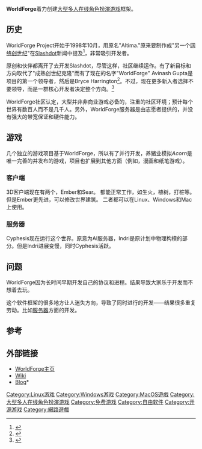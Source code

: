 {{NoteTA|G1=IT|G2=FL|G3=Games}}
{{Infobox Software
| name = Worldforge
| logo = Wf-logo wiki.png
| screenshot = Wf - Ember client - gobling attacking the castle.jpg
| screenshot size = 200px
| caption = Ember客戶端
| developer = [http://wiki.worldforge.org/wiki/Coordinators The Worldforge Team]
| released = {{Start date and age|1998|10}}
| platform = [[跨平臺|跨平臺]]
| genre = [[大型多人在线角色扮演游戏|大型多人在线角色扮演游戏]]
| license = [[GNU通用公共许可证|GNU通用公共许可证]]
| website = {{URL|https://www.worldforge.org/}}
}}

'''WorldForge'''着力创建[[大型多人在线角色扮演游戏|大型多人在线角色扮演游戏]]框架。
== 历史 ==
WorldForge Project开始于1998年10月，用原名"Altima."原来要制作成"另一个[[网络创世纪|网络创世纪]]"在[[Slashdot|Slashdot]]新闻中提及<ref>{{Cite web
| last = Malda
| first = Rob
| title = The Altima Project
| work = [[Slashdot|Slashdot]]
| accessdate = 2007-06-02
| date = 1998-11-03
| url = http://games.slashdot.org/article.pl?sid=98/11/03/102224
}}</ref>，非常吸引开发者。

原创和伙伴都离开了去开发Slashdot，尽管这样，社区继续运作。有了新目标和方向取代了"成熟创世纪克隆"而有了现在的名字"WorldForge"  Avinash Gupta是项目的第一个领导者，然后是Bryce Harrington<ref>{{Cite web
| last = Sundseth
| first = Douglas
| title = The Worldforge Project: A Gamer's Perspective
| work = [[LWN.net|LWN.net]]
| accessdate = 2007-06-19
| date = 2000-03-14
| url = http://lwn.net/2000/features/worldforge.php3
| archive-date = 2016-03-04
| archive-url = https://web.archive.org/web/20160304053503/http://lwn.net/2000/features/worldforge.php3
}}</ref>。不过，现在更多新入者选择不要领导，而是一群核心开发者决定整个方向。<ref>{{Cite web
| last = Lehmann
| first = Frauke
| title = FLOSS developers as a social formation
| work = [[First_Monday_(journal)|First Monday (journal)]]
| accessdate = 2007-06-20
| date = 2004-09-22
| url = http://www.firstmonday.org/issues/issue9_11/lehmann/index.html
| archive-date = 2011-09-26
| archive-url = https://web.archive.org/web/20110926234300/http://www.firstmonday.org/issues/issue9_11/lehmann/index.html
}}</ref>

WorldForge社区认定，大型并非非商业游戏必备的，注重的社区环境；预计每个世界有数百人而不是几千人。另外，WorldForge服务器是由志愿者提供的，并没有强大的带宽保证和硬件能力。

== 游戏 ==
几个独立的游戏项目基于WorldForge，所以有了并行开发，养猪业模拟''Acorn''是唯一完善的并发布的游戏，项目也扩展到其他方面（例如，漫画和纸笔游戏）。

=== 客户端 ===
3D客户端现在有两个，Ember和Sear。
都能正常工作，如生火，植树，打桩等。但是Ember更先进，可以修改世界建筑。
二者都可以在Linux、Windows和Mac上使用。

=== 服务器 ===
Cyphesis现在运行这个世界。原意为AI服务器，Indri是原计划中物理构模的部分。但是Indri进展变慢，同时Cyphesis活跃。

== 问题 ==

WorldForge因为长时间早期开发自己的协议和进程。结果导致大家乐于开发而不想着去玩。

这个软件框架的很多地方让人迷失方向，导致了同时进行的开发——结果很多重复劳动。比如[[服务器|服务器]]方面的开发。

== 参考 ==
<references/>

== 外部链接 ==

*[http://www.worldforge.org WorldForge主页] {{Wayback|url=http://www.worldforge.org/ |date=20220514122513 }}
*[http://wiki.worldforge.org Wiki] {{Wayback|url=http://wiki.worldforge.org/ |date=20080723163332 }}
*[https://web.archive.org/web/20090402125817/http://worldforgedev.org/ Blog]*

{{portal|自由软件}}
{{portal|电子游戏}}

[[Category:Linux游戏|Category:Linux游戏]]
[[Category:Windows游戏|Category:Windows游戏]]
[[Category:MacOS遊戲|Category:MacOS遊戲]]
[[Category:大型多人在线角色扮演游戏|Category:大型多人在线角色扮演游戏]]
[[Category:免费游戏|Category:免费游戏]]
[[Category:自由软件|Category:自由软件]]
[[Category:开源游戏|Category:开源游戏]]

[[Category:網路遊戲|Category:網路遊戲]]